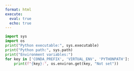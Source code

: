 ```yaml
---
format: html
execute: 
  eval: true
  echo: true
---
```


```python
import sys
import os
print("Python executable:", sys.executable)
print("Python path:", sys.path)
print("Environment variables:")
for key in ['CONDA_PREFIX', 'VIRTUAL_ENV', 'PYTHONPATH']:
    print(f"{key}:", os.environ.get(key, "Not set"))
``` 